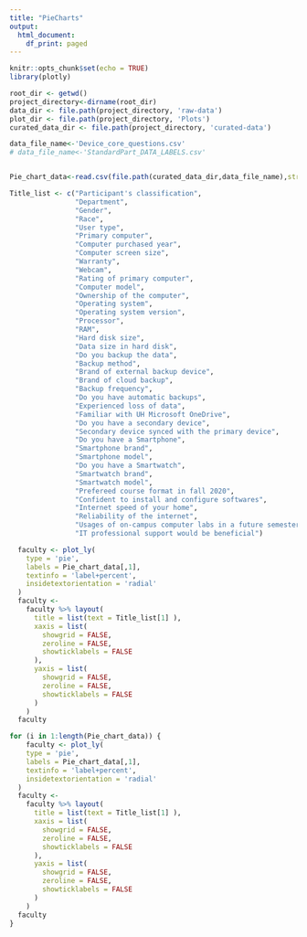 ```yaml
---
title: "PieCharts"
output:
  html_document:
    df_print: paged
---
```


```r
knitr::opts_chunk$set(echo = TRUE)
library(plotly)
```

```r

root_dir <- getwd()
project_directory<-dirname(root_dir)
data_dir <- file.path(project_directory, 'raw-data')
plot_dir <- file.path(project_directory, 'Plots')
curated_data_dir <- file.path(project_directory, 'curated-data')

data_file_name<-'Device_core_questions.csv'
# data_file_name<-'StandardPart_DATA_LABELS.csv'


Pie_chart_data<-read.csv(file.path(curated_data_dir,data_file_name),stringsAsFactors = FALSE)
```


```r
Title_list <- c("Participant's classification",
                "Department",
                "Gender",
                "Race",
                "User type",
                "Primary computer",
                "Computer purchased year",
                "Computer screen size",
                "Warranty",
                "Webcam",
                "Rating of primary computer",
                "Computer model",
                "Ownership of the computer",
                "Operating system",
                "Operating system version",
                "Processor",
                "RAM",
                "Hard disk size",
                "Data size in hard disk",
                "Do you backup the data",
                "Backup method",
                "Brand of external backup device",
                "Brand of cloud backup",
                "Backup frequency",
                "Do you have automatic backups",
                "Experienced loss of data",
                "Familiar with UH Microsoft OneDrive",
                "Do you have a secondary device",
                "Secondary device synced with the primary device",
                "Do you have a Smartphone",
                "Smartphone brand",
                "Smartphone model",
                "Do you have a Smartwatch",
                "Smartwatch brand",
                "Smartwatch model",
                "Prefereed course format in fall 2020",
                "Confident to install and configure softwares",
                "Internet speed of your home",
                "Reliability of the internet",
                "Usages of on-campus computer labs in a future semester",
                "IT professional support would be beneficial")
```


```r
  faculty <- plot_ly(
    type = 'pie',
    labels = Pie_chart_data[,1],
    textinfo = 'label+percent',
    insidetextorientation = 'radial'
  )
  faculty <-
    faculty %>% layout(
      title = list(text = Title_list[1] ),
      xaxis = list(
        showgrid = FALSE,
        zeroline = FALSE,
        showticklabels = FALSE
      ),
      yaxis = list(
        showgrid = FALSE,
        zeroline = FALSE,
        showticklabels = FALSE
      )
    )
  faculty
```

```r
for (i in 1:length(Pie_chart_data)) {
    faculty <- plot_ly(
    type = 'pie',
    labels = Pie_chart_data[,1],
    textinfo = 'label+percent',
    insidetextorientation = 'radial'
  )
  faculty <-
    faculty %>% layout(
      title = list(text = Title_list[1] ),
      xaxis = list(
        showgrid = FALSE,
        zeroline = FALSE,
        showticklabels = FALSE
      ),
      yaxis = list(
        showgrid = FALSE,
        zeroline = FALSE,
        showticklabels = FALSE
      )
    )
  faculty
}
```

